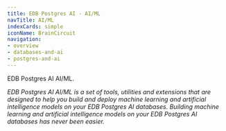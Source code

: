 ```yaml
---
title: EDB Postgres AI - AI/ML
navTitle: AI/ML
indexCards: simple
iconName: BrainCircuit
navigation:
- overview
- databases-and-ai
- postgres-and-ai
---
```


EDB Postgres AI AI/ML.

_EDB Postgres AI AI/ML is a set of tools, utilities and extensions that are designed to help you build and deploy machine learning and artificial intelligence models on your EDB Postgres AI databases. Building machine learning and artificial intelligence models on your EDB Postgres AI databases has never been easier._